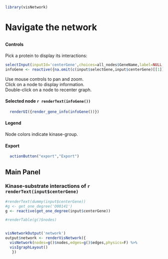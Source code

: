 ```r
library(visNetwork)
```
# Navigate the network

##  {.sidebar data-width="300"}

#### Controls

Pick a protein to display its interactions:

```r
selectInput(inputId='centerGene',choices=all_nodes$GeneName,label=NULL,selected = "STK11", multiple = F)
infoGene <- reactive({na.omit(c(input$selectGene,input$centerGene)[[1]])})
``` 
Use mouse controls to pan and zoom. \
Click on a node to display information. \
Double-click on a node to recenter graph. 


#### Selected node `r renderText(infoGene())`
```r
  renderUI({render_gene_info(infoGene())})
```


#### Legend {data-height="210"}
Node colors indicate kinase-group.

#### Export

```r
  actionButton("export","Export")
```

## Main Panel
### Kinase-substrate interactions of `r renderText(input$centerGene)`

```r
#renderText(dummy(input$centerGene))
#g <- get_one_degree('O00141')
g <- reactive(get_one_degree(input$centerGene))

#renderTable(g()$nodes)


visNetworkOutput('network')
output$network <- renderVisNetwork({
  visNetwork(nodes=g()$nodes,edges=g()$edges,physics=F) %>%
  visIgraphLayout()
   })
```


